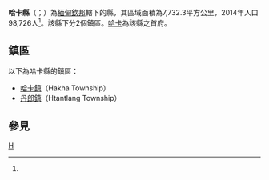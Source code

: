 {{Infobox settlement
|native_name = {{lang|my|ဟားခါးခရိုင်}}
|official_name = 哈卡縣
|settlement_type = [[欽邦|欽邦]]行政區
|image_skyline = 
|image_map = 
|map_caption = 
|subdivision_type = 國家
|subdivision_name = {{flag|Myanmar}}
|subdivision_type1 = 省邦
|subdivision_name1 = [[欽邦|欽邦]]
|subdivision_type2 = 首府
|subdivision_name2 = [[哈卡_(緬甸)|哈卡]]
|unit_pref = 
|area_total_km2 = 7,732.3
|population_as_of = 2014
|population_footnotes =<ref name="citypopulation">[http://www.citypopulation.de/php/myanmar-admin.php MYANMAR: Administrative Division]. Citypopulation. 2015-11-23</ref>
|population = 98,726
|population_density_km2 = 12.77
|latNS = N
|latd = 22
|latm = 38
|lats = 00
|longEW = E
|longd = 93
|longm = 36
|longs = 00
|coordinates_display = inline,title
|coordinates_region = MM
|pushpin_map = Burma
|elevation_footnotes = 
|elevation_ft = 
|elevation_m = 
|timezone = [[Myanmar_Standard_Time|MST]]
|utc_offset = +6:30
|website =
}}

'''哈卡縣'''（{{lang-my|ဟားခါးခရိုင်}}；{{lang-en|Hakha District}}）為[[緬甸|緬甸]][[欽邦|欽邦]]轄下的縣，其區域面積為7,732.3平方公里，2014年人口98,726人<ref name="citypopulation"/>。該縣下分2個鎮區。[[哈卡_(緬甸)|哈卡]]為該縣之首府。

==鎮區==
以下為哈卡縣的鎮區：
*[[哈卡鎮|哈卡鎮]]（Hakha Township）
*[[丹郎鎮|丹郎鎮]]（Htantlang Township）

==參見==
{{Reflist}}

{{欽邦行政區劃|state=collapsed}}
{{緬甸縣份|state=collapsed}}

[[Category:欽邦縣份|H]]

{{Burma-geo-stub}}
